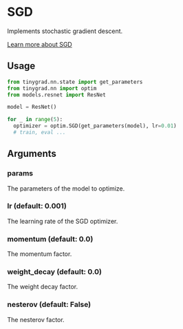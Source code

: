 # SGD

Implements stochastic gradient descent.

[Learn more about SGD](https://stanford.edu/~rezab/classes/cme323/S15/notes/lec11.pdf)

## Usage
```python copy
from tinygrad.nn.state import get_parameters
from tinygrad.nn import optim
from models.resnet import ResNet

model = ResNet()

for _ in range(5):
  optimizer = optim.SGD(get_parameters(model), lr=0.01)
  # train, eval ...
```

## Arguments

### params
The parameters of the model to optimize.

### lr (default: 0.001)
The learning rate of the SGD optimizer.

### momentum (default: 0.0)

The momentum factor.

### weight_decay (default: 0.0)

The weight decay factor.

### nesterov (default: False)

The nesterov factor.